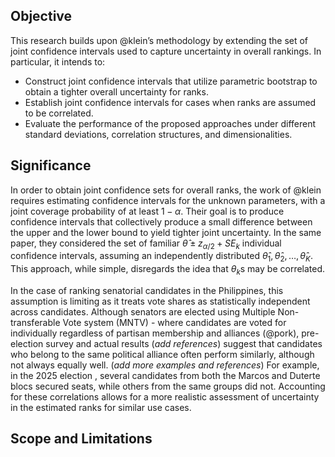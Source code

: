 ## Objective

This research builds upon @klein's methodology by extending the set of joint confidence intervals used to capture uncertainty in overall rankings. In particular, it intends to:

- Construct joint confidence intervals that utilize parametric bootstrap to obtain a tighter overall uncertainty for ranks.
- Establish joint confidence intervals for cases when ranks are assumed to be correlated.
- Evaluate the performance of the proposed approaches under different standard deviations, correlation structures, and dimensionalities.

## Significance

In order to obtain joint confidence sets for overall ranks, the work of @klein requires estimating confidence intervals for the unknown parameters, with a joint coverage probability of at least $1-\alpha$. Their goal is to produce confidence intervals that collectively produce a small difference between the upper and the lower bound to yield tighter joint uncertainty. In the same paper, they considered the set of familiar $\hat{\theta} \pm z_{\alpha/2}+SE_k$ individual confidence intervals, assuming an independently distributed $\hat{\theta}_1, \hat{\theta}_2, \dots, \hat{\theta}_K$. This approach, while simple, disregards the idea that $\theta_k$s may be correlated. 

In the case of ranking senatorial candidates in the Philippines, this assumption is limiting as it treats vote shares as statistically independent across candidates. Although senators are elected using Multiple Non-transferable Vote system (MNTV) - where candidates are voted for individually regardless of partisan membership and alliances (@pork), pre-election survey and actual results (*add references*) suggest that candidates who belong to the same political alliance often perform similarly, although not always equally well. (*add more examples and references*) For example, in the 2025 election , several candidates from both the Marcos and Duterte blocs secured seats, while others from the same groups did not. Accounting for these correlations allows for a more realistic assessment of uncertainty in the estimated ranks for similar use cases.





## Scope and Limitations
